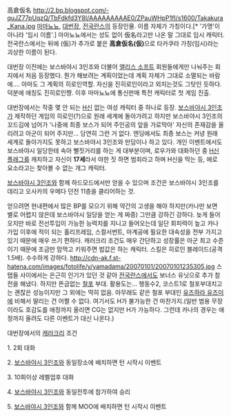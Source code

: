高倉仮名
http://2.bp.blogspot.com/-quJZ77pUqzQ/TbFdkfd3Y8I/AAAAAAAAAE0/ZPauWHpP1fI/s1600/Takakura_Kana.jpg
[[마마뇨뇨]], [[대번장]], [[전국란스]]의 등장인물. 이름 자체가 가칭이다.[* '가명'이 아니라 '임시 이름'.] 마마뇨뇨에서는 성도 없이 仮名라고만 나온 말 그대로 임시 캐릭터. 전국란스에서는 뒤에 (仮)가 추가로 붙은 '''高倉仮名(仮)'''으로 타카쿠라 가칭(임시)라는 괴상한 이름이 된다.

대번장 이전에는 보스바야시 3인조와 더불어 [[앨리스 소프트]] 회원들에게만 나눠주는 회지에서 처음 등장했다. 뭔가 해보려는 계획이었는데 계획 자체가 그대로 소멸되는 바람에…. 아마도 그 계획의 히로인역할. 자신을 진히로인이라고 외치는것도 그탓인 듯하다. 덕분에 애칭도 진히로인쨩. 이후 마마뇨뇨에 통신판매 특전 캐릭터로 첫 게임 진출.

대번장에서는 작중 몇 안 되는 [[H신]] 없는 여성 캐릭터 중 하나로 등장. [[보스바야시 3인조]]가 제작하던 게임의 히로인(?)으로 원래 세계에 돌아가려고 하지만 보스바야시 3인조의 꼬드김에 넘어가 '나중에 최종 보스가 되어 주인공의 앞을 가로막아' 자신의 존재감을 올리려고 아군이 되어 주지만… 당연히 그런 거 없다. 엔딩에서도 최종 보스는 커녕 원래 세계로 돌아가지도 못하고 보스바야시 3인조와 만담이나 하고 있다. 개인 이벤트에서도 보스바야시 일당한테 속아 뻘짓거리를 하는 게 대부분이며, 로우가와 대화하던 중 [[H신]] [[플래그]]를 캐치하고 자신이 '''17세'''라서 야한 짓 하면 범죄라고 하며 H신을 막는 등, 에로 요소라고는 찾아볼 수 없는 개그 캐릭터.

[[보스바야시 3인조]]와 함께 하드모드에서만 얻을 수 있으며 조건은 보스바야시 3인조를 데리고 오사카의 우메다 던전 11층을 클리어하는 것.

얻으려면 현내편에서 많은 BP를 모으기 위해 약간의 고생을 해야 하지만(카나만 보면 별로 어렵지 않은데 보스바야시 일당을 얻는 게 짜증) 그만큼 강하긴 강하다. 늦게 들어오지만 바로 전선투입이 가능한 능력치를 지니고 들어오는데 일단 회피력이 높고 카나 가입 이후에 적이 되는 홀리프레임, 스컬서번트, 마계공에 필요한 대속성을 전부 가지고 있기 때문에 매우 쓰기 편하다. 캐러크리 조건도 매우 간단하고 성장률은 아군 최고 수준이기 때문에 조금만 맘먹고 키워주면 밥값은 하는 캐릭터. 스킬은 히로인 블레이드(공격1.5배). 수수하게 강하다. 
http://cdn-ak.f.st-hatena.com/images/fotolife/y/yamadama/20070101/20070101235305.jpg
스탭들 사이에서는 은근히 인기가 있던 것 같아 [[전국란스]]에서도 보너스 유닛으로 추가 참전을 해냈다. 하지만 뜬금없는 [[철포]] 부대. 활용도는… 행동수2, 코스트1로 철포부대치고는 괜찮은 성능이지만 그 외에는 딱히 없음. 아무래도 같은 철포 부대인 [[유즈하라 유즈미]]에 비해서 딸리는 건 어쩔 수 없다. 여기서도 H가 불가능한 건 마찬가지.(일반 범용 무장이라도 호감도를 애정까지 올리면 CG는 없지만 H가 가능하다. 그런데 카나의 경우는 애정까지 올려도 다른 이벤트가 대신 나온다.)



대번장에서의 [[캐러크리]] 조건

1. 2회 대화

2. [[보스바야시 3인조]]와 동일장소에 배치하면 턴 시작시 이벤트

3. 10회이상 레벨업후 대화

4. [[보스바야시 3인조]]와 동일전투에 참가하여 승리

5. [[보스바야시 3인조]]와 함께 MOO에 배치하면 턴 시작시 이벤트
